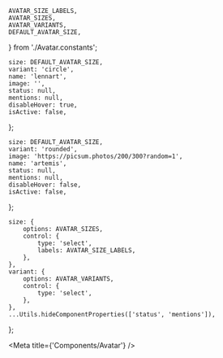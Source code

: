 
    AVATAR_SIZE_LABELS,
    AVATAR_SIZES,
    AVATAR_VARIANTS,
    DEFAULT_AVATAR_SIZE,
} from './Avatar.constants';

    size: DEFAULT_AVATAR_SIZE,
    variant: 'circle',
    name: 'lennart',
    image: '',
    status: null,
    mentions: null,
    disableHover: true,
    isActive: false,
};

    size: DEFAULT_AVATAR_SIZE,
    variant: 'rounded',
    image: 'https://picsum.photos/200/300?random=1',
    name: 'artemis',
    status: null,
    mentions: null,
    disableHover: false,
    isActive: false,
};

    size: {
        options: AVATAR_SIZES,
        control: {
            type: 'select',
            labels: AVATAR_SIZE_LABELS,
        },
    },
    variant: {
        options: AVATAR_VARIANTS,
        control: {
            type: 'select',
        },
    },
    ...Utils.hideComponentProperties(['status', 'mentions']),
};

<Meta title={'Components/Avatar'} />

<ArgsTable of={Avatar} />

<Canvas hidden>
    <Story hidden={true} name="user avatar" args={userAvatarArgs} argTypes={avatarArgtypes}>
        {(args) => <Avatar {...args} />}
    </Story>
    <Story
        name="user avatar with status"
        args={{ ...userAvatarArgs, status: 'online' }}
        argTypes={{
            ...avatarArgtypes,
            status: {
                options: [null, ...STATUSBADGE_STATUSES],
                control: {
                    type: 'select',
                    labels: {
                        null: 'none',
                        ...STATUSBADGE_STATUS_LABELS,
                    },
                },
            },
        }}
    >
        {(args) => <Avatar {...args} />}
    </Story>
    <Story name="team avatar" args={teamAvatarArgs} argTypes={avatarArgtypes}>
        {(args) => <Avatar {...args} />}
    </Story>
    <Story
        name="team avatar with mentions"
        args={{ ...teamAvatarArgs, mentions: 23 }}
        argTypes={{
            ...avatarArgtypes,
            mentions: {
                control: {
                    type: 'range',
                    min: 0,
                    max: 100,
                    step: 1,
                },
            },
        }}
    >
        {(args) => <Avatar {...args} />}
    </Story>
</Canvas>
